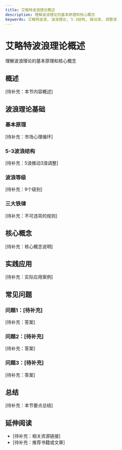 ```yaml
---
title: 艾略特波浪理论概述
description: 理解波浪理论的基本原理和核心概念
keywords: 艾略特波浪, 波浪理论, 5-3结构, 推动浪, 调整浪
---
```


# 艾略特波浪理论概述

理解波浪理论的基本原理和核心概念

## 概述

[待补充：本节内容概述]

## 波浪理论基础

### 基本原理
[待补充：市场心理循环]

### 5-3波浪结构
[待补充：5浪推动3浪调整]

### 波浪等级
[待补充：9个级别]

### 三大铁律
[待补充：不可违背的规则]

## 核心概念

[待补充：核心概念说明]

## 实践应用

[待补充：实际应用案例]

## 常见问题

### 问题1：[待补充]
[待补充：答案]

### 问题2：[待补充]
[待补充：答案]

### 问题3：[待补充]
[待补充：答案]

## 总结

[待补充：本节要点总结]

## 延伸阅读

- [待补充：相关资源链接]
- [待补充：推荐书籍或文章]
